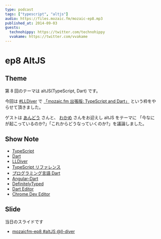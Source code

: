 ```yaml
---
type: podcast
tags: ["typescript", "altjs"]
audio: https://files.mozaic.fm/mozaic-ep8.mp3
published_at: 2014-09-03
guests:
  technohippy: https://twitter.com/technohippy
  vvakame: https://twitter.com/vvakame
---
```


# ep8 AltJS

## Theme

第 8 回のテーマは altJS(TypeScript, Dart) です。

今回は [#LLDiver](http://ll.jus.or.jp/2014/) で [「mozaic.fm 出張版: TypeScript and Dart」](http://ll.jus.or.jp/2014/program%23mozaic.fm) という枠をやらせて頂きました。

ゲストは [あんどう](https://twitter.com/technohippy) さんと、 [わかめ](https://twitter.com/vvakame) さんをお迎えし altJS をテーマに 「今なにが起こっているのか?」「これからどうなっていくのか?」を議論しました。

## Show Note

- [TypeScript](http://www.typescriptlang.org/)
- [Dart](https://www.dartlang.org/)
- [LLDiver](http://ll.jus.or.jp/2014/)
- [TypeScript リファレンス](http://tatsu-zine.com/books/typescript-reference)
- [プログラミング言語 Dart](http://ascii.asciimw.jp/books/books/detail/978-4-04-891511-3.shtml)
- [Angular-Dart](https://angulardart.org/)
- [DefinitelyTyped](https://github.com/borisyankov/DefinitelyTyped)
- [Dart Editor](https://www.dartlang.org/tools/editor/)
- [Chrome Dev Editor](https://github.com/dart-lang/chromedeveditor)

## Slide

当日のスライドです

- [mozaicfm-ep8 #altJS @ll-diver](http://www.slideshare.net/Jxck/mozaicfm-ep8alt-jslldiver)
